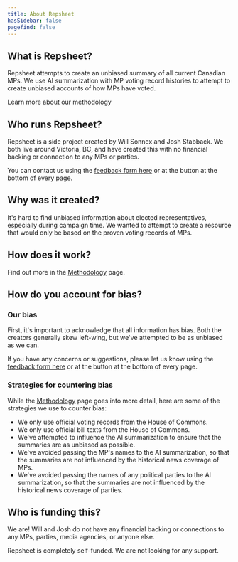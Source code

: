 ```yaml
---
title: About Repsheet
hasSidebar: false
pagefind: false
---
```



## What is Repsheet?

Repsheet attempts to create an unbiased summary of all current Canadian MPs. We use AI summarization with MP voting record histories to attempt to create unbiased accounts of how MPs have voted.

<LinkButton href="/canada/methodology/">
  Learn more about our methodology
</LinkButton>

## Who runs Repsheet?

Repsheet is a side project created by Will Sonnex and Josh Stabback. We both live around Victoria, BC, and have created this with no financial backing or connection to any MPs or parties.

You can contact us using the <a href="https://forms.gle/spefTkVXmnWjLS5C8" target="_blank" rel="noopener noreferrer">feedback form here</a> or at the button at the bottom of every page.

## Why was it created?

It's hard to find unbiased information about elected representatives, especially during campaign time. We wanted to attempt to create a resource that would only be based on the proven voting records of MPs.

## How does it work?

Find out more in the [Methodology](/canada/methodology/) page.

## How do you account for bias?

### Our bias

First, it's important to acknowledge that all information has bias. Both the creators generally skew left-wing, but we've attempted to be as unbiased as we can.

If you have any concerns or suggestions, please let us know using the <a href="https://forms.gle/spefTkVXmnWjLS5C8" target="_blank" rel="noopener noreferrer">feedback form here</a> or at the button at the bottom of every page.

### Strategies for countering bias

While the [Methodology](/canada/methodology/) page goes into more detail, here are some of the strategies we use to counter bias:

- We only use official voting records from the House of Commons.
- We only use official bill texts from the House of Commons.
- We've attempted to influence the AI summarization to ensure that the summaries are as unbiased as possible.
- We've avoided passing the MP's names to the AI summarization, so that the summaries are not influenced by the historical news coverage of MPs.
- We've avoided passing the names of any political parties to the AI summarization, so that the summaries are not influenced by the historical news coverage of parties.

## Who is funding this?

We are! Will and Josh do not have any financial backing or connections to any MPs, parties, media agencies, or anyone else.

Repsheet is completely self-funded. We are not looking for any support.
